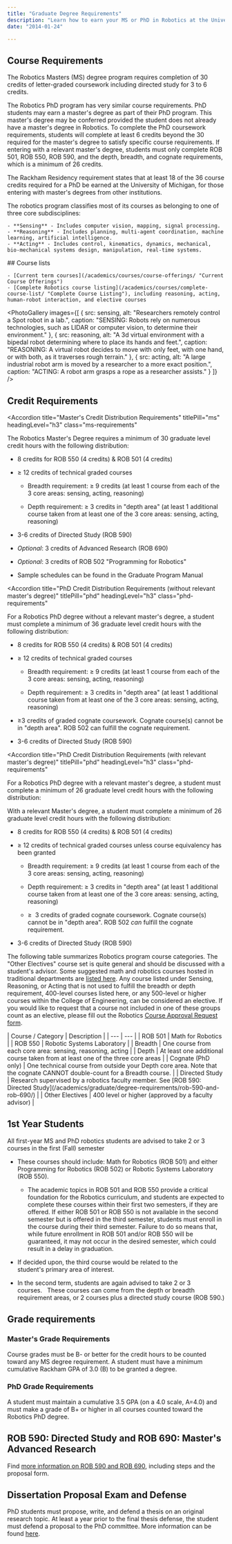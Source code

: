 ```yaml
---
title: "Graduate Degree Requirements"
description: "Learn how to earn your MS or PhD in Robotics at the University of Michigan."
date: "2014-01-24"

---
```



## Course Requirements <Pill type="ms" /> <Pill type="phd" />

The Robotics Masters (MS) degree program requires completion of 30 credits of letter-graded coursework including directed study for 3 to 6 credits.

The Robotics PhD program has very similar course requirements. PhD students may earn a master's degree as part of their PhD program. This master's degree may be conferred provided the student does not already have a master's degree in Robotics. To complete the PhD coursework requirements, students will complete at least 6 credits beyond the 30 required for the master's degree to satisfy specific course requirements. If entering with a relevant master's degree, students must only complete ROB 501, ROB 550, ROB 590, and the depth, breadth, and cognate requirements, which is a minimum of 26 credits.

The Rackham Residency requirement states that at least 18 of the 36 course credits required for a PhD be earned at the University of Michigan, for those entering with master's degrees from other institutions.


<TwoColumn>
  <div slot="left">
    The robotics program classifies most of its courses as belonging to one of three core subdisciplines:

    - **Sensing** - Includes computer vision, mapping, signal processing.
    - **Reasoning** - Includes planning, multi-agent coordination, machine learning, artificial intelligence.
    - **Acting** - Includes control, kinematics, dynamics, mechanical, bio-mechanical systems design, manipulation, real-time systems.
  </div>

  <div slot="right">
    ## Course lists

    - [Current term courses](/academics/courses/course-offerings/ "Current Course Offerings")
    - [Complete Robotics course listing](/academics/courses/complete-course-list/ "Complete Course Listing"), including reasoning, acting, human-robot interaction, and elective courses
  </div>
</TwoColumn>

<PhotoGallery 
  images={[
    {
      src: sensing,
      alt: "Researchers remotely control a Spot robot in a lab.",
      caption: "SENSING: Robots rely on numerous technologies, such as LIDAR or computer vision, to determine their environment."
    },
    {
      src: reasoning, 
      alt: "A 3d virtual environment with a bipedal robot determining where to place its hands and feet.",
      caption: "REASONING: A virtual robot decides to move with only feet, with one hand, or with both, as it traverses rough terrain."
    },
    {
      src: acting,
      alt: "A large industrial robot arm is moved by a researcher to a more exact position.",
      caption: "ACTING: A robot arm grasps a rope as a researcher assists."
    }
  ]}
/>

## Credit Requirements
<Accordion 
  title="Master's Credit Distribution Requirements"
  titlePill="ms"
  headingLevel="h3"
  class="ms-requirements"
>

  The Robotics Master's Degree requires a minimum of 30 graduate level credit hours with the following distribution:

  - 8 credits for ROB 550 (4 credits) & ROB 501 (4 credits) 

  - ≥ 12 credits of technical graded courses
      - Breadth requirement: ≥ 9 credits (at least 1 course from each of the 3 core areas: sensing, acting, reasoning) 
      
      - Depth requirement: ≥ 3 credits in "depth area" (at least 1 additional course taken from at least one of the 3 core areas: sensing, acting, reasoning) 

  - 3-6 credits of Directed Study (ROB 590)

  - _Optional_: 3 credits of Advanced Research (ROB 690)

  - _Optional_: 3 credits of ROB 502 "Programming for Robotics"

  - Sample schedules can be found in the Graduate Program Manual
</Accordion>

<Accordion 
  title="PhD Credit Distribution Requirements (without relevant master's degree)"
  titlePill="phd"
  headingLevel="h3"
  class="phd-requirements"
>

  For a Robotics PhD degree without a relevant master's degree, a student must complete a minimum of 36 graduate level credit hours with the following distribution:

  - 8 credits for ROB 550 (4 credits) & ROB 501 (4 credits) 

  - ≥ 12 credits of technical graded courses
      - Breadth requirement: ≥ 9 credits (at least 1 course from each of the 3 core areas: sensing, acting, reasoning)
      
      - Depth requirement: ≥ 3 credits in "depth area" (at least 1 additional course taken from at least one of the 3 core areas: sensing, acting, reasoning) 

  - ≥3 credits of graded cognate coursework. Cognate course(s) cannot be in "depth area". ROB 502 can fulfill the cognate requirement. 

  - 3-6 credits of Directed Study (ROB 590)
</Accordion>

<Accordion 
  title="PhD Credit Distribution Requirements (with relevant master's degree)"
  titlePill="phd"
  headingLevel="h3"
  class="phd-requirements"
>

  For a Robotics PhD degree with a relevant master's degree, a student must complete a minimum of 26 graduate level credit hours with the following distribution:

  With a relevant Master's degree, a student must complete a minimum of 26 graduate level credit hours with the following distribution: 

  - 8 credits for ROB 550 (4 credits) & ROB 501 (4 credits) 

  - ≥ 12 credits of technical graded courses unless course equivalency has been granted
      - Breadth requirement: ≥ 9 credits (at least 1 course from each of the 3 core areas: sensing, acting, reasoning) 
      
      - Depth requirement: ≥ 3 credits in "depth area" (at least 1 additional course taken from at least one of the 3 core areas: sensing, acting, reasoning)
      
      - ≥  3 credits of graded cognate coursework. Cognate course(s) cannot be in "depth area". ROB 502 _can_ fulfill the cognate requirement.

  - 3-6 credits of Directed Study (ROB 590)
</Accordion>

The following table summarizes Robotics program course categories. The "Other Electives" course set is quite general and should be discussed with a student's advisor. Some suggested math and robotics courses hosted in traditional departments are [listed here](/academics/courses/complete-course-list/ "Complete Course List"). Any course listed under Sensing, Reasoning, or Acting that is not used to fulfill the breadth or depth requirement, 400-level courses listed here, or any 500-level or higher courses within the College of Engineering, can be considered an elective. If you would like to request that a course not included in one of these groups count as an elective, please fill out the Robotics [Course Approval Request form](https://docs.google.com/forms/d/e/1FAIpQLSc5cGWCja2Y4OMsPL_SVYXeh1EJKfAGS422duZ5S4cN_xT-Pg/viewform).

<div class="requirements-table-wrapper">
| Course / Category | Description |
| --- | --- |
| ROB 501 | Math for Robotics |
| ROB 550 | Robotic Systems Laboratory |
| Breadth | One course from each core area: sensing, reasoning, acting |
| Depth | At least one additional course taken from at least one of the three core areas |
| Cognate (PhD only) | One technical course from outside your Depth core area. Note that the cognate CANNOT double-count for a Breadth course. |
| Directed Study | Research supervised by a robotics faculty member. See [ROB 590: Directed Study](/academics/graduate/degree-requirements/rob-590-and-rob-690/) |
| Other Electives | 400 level or higher (approved by a faculty advisor) |
</div>

## 1st Year Students <Pill type="ms" /> <Pill type="phd" />

All first-year MS and PhD robotics students are advised to take 2 or 3 courses in the first (Fall) semester

- These courses should include: Math for Robotics (ROB 501) and either Programming for Robotics (ROB 502) or Robotic Systems Laboratory (ROB 550).
    - The academic topics in ROB 501 and ROB 550 provide a critical foundation for the Robotics curriculum, and students are expected to complete these courses within their first two semesters, if they are offered. If either ROB 501 or ROB 550 is not available in the second semester but is offered in the third semester, students must enroll in the course during their third semester. Failure to do so means that, while future enrollment in ROB 501 and/or ROB 550 will be guaranteed, it may not occur in the desired semester, which could result in a delay in graduation.

- If decided upon, the third course would be related to the student's primary area of interest.  

- In the second term, students are again advised to take 2 or 3 courses.   These courses can come from the depth or breadth requirement areas, or 2 courses plus a directed study course (ROB 590.)

## Grade requirements

### Master's Grade Requirements <Pill type="ms" />
Course grades must be B- or better for the credit hours to be counted toward any MS degree requirement. A student must have a minimum cumulative Rackham GPA of 3.0 (B) to be granted a degree.

### PhD Grade Requirements <Pill type="phd" />
A student must maintain a cumulative 3.5 GPA (on a 4.0 scale, A=4.0) and must make a grade of B+ or higher in all courses counted toward the Robotics PhD degree.

## ROB 590: Directed Study and ROB 690: Master's Advanced Research

Find [more information on ROB 590 and ROB 690](/academics/graduate/degree-requirements/rob-590-and-rob-690/ "more information on ROB 590 and ROB 690"), including steps and the proposal form.

## Dissertation Proposal Exam and Defense <Pill type="phd" />

PhD students must propose, write, and defend a thesis on an original research topic. At least a year prior to the final thesis defense, the student must defend a proposal to the PhD committee. More information can be found [here](/academics/student-services/dissertation-committee-formation-and-proposal/ "Dissertation Committee Formation and Proposal").

<YouTubeGallery 
  playlistId="PLdPQZLMHRjDKV0p3NdUp23UIY2lOLsafw"
/>